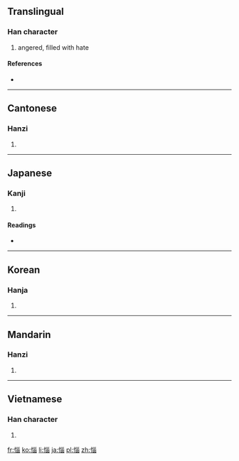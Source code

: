 {{also|悩|恼}}
==Translingual==
{{ja-forms|[[悩]]|[[恼]]|惱}}

===Han character===
{{Han char|rn=61|rad=心|as=09|sn=12|four=9206<sub>3</sub>|canj=心女女田 (PVVW)}}

# angered, filled with hate

====References====
* {{Han ref|kx=0392.240|dkj=10856|dj=0728.080|hdz=42332.160|uh=60F1|ud=24817|bh=B46F|bd=46191}}

----

==Cantonese==

===Hanzi===
{{yue-hanzi|jyut=|y=nou5|sim=恼}}

# {{defn|Cantonese|sort=心09}}

----

==Japanese==

===Kanji===
{{ja-kanji|grade=|rs=心09}}

# {{defn|Japanese|sort=心09}}

====Readings====
* {{ja-readings|on=[[のう]] (nō)|kun=[[なやむ]] (nayamu)}}

----

==Korean==

===Hanja===
{{ko-hanja|hangeul=뇌|eumhun=|rv=noe|mr=noe|y=noy}}

# {{defn|Korean|sort=心09}}

----

==Mandarin==

===Hanzi===
{{cmn-hanzi|sim=恼|pin=[[nǎo]] ([[nao3]])|wg=nao<sup>3</sup>}}

# {{defn|Mandarin|sort=心09}}

----

==Vietnamese==

===Han character===
{{vi-hantu|[[não]], [[náo]]|rs=心09}}

# {{defn|Vietnamese|sort=心09}}

[[fr:惱]]
[[ko:惱]]
[[li:惱]]
[[ja:惱]]
[[pl:惱]]
[[zh:惱]]